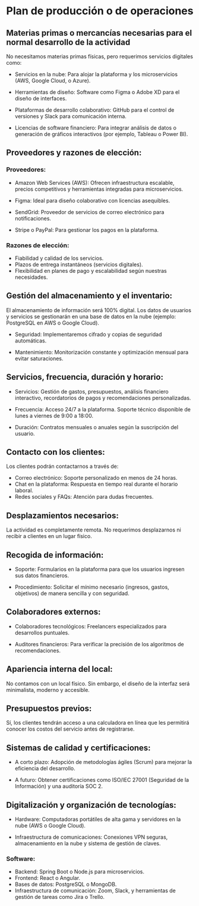 # Plan de producción o de operaciones

## Materias primas o mercancías necesarias para el normal desarrollo de la actividad

No necesitamos materias primas físicas, pero requerimos servicios digitales como:

* Servicios en la nube: Para alojar la plataforma y los microservicios (AWS, Google Cloud, o Azure).

* Herramientas de diseño: Software como Figma o Adobe XD para el diseño de interfaces.

* Plataformas de desarrollo colaborativo: GitHub para el control de versiones y Slack para comunicación interna.

* Licencias de software financiero: Para integrar análisis de datos o generación de gráficos interactivos (por ejemplo, Tableau o Power BI).

## Proveedores y razones de elección:

### Proveedores:

* Amazon Web Services (AWS): Ofrecen infraestructura escalable, precios competitivos y herramientas integradas para microservicios.

* Figma: Ideal para diseño colaborativo con licencias asequibles.

* SendGrid: Proveedor de servicios de correo electrónico para notificaciones.

* Stripe o PayPal: Para gestionar los pagos en la plataforma.

### Razones de elección:

* Fiabilidad y calidad de los servicios.
* Plazos de entrega instantáneos (servicios digitales).
* Flexibilidad en planes de pago y escalabilidad según nuestras necesidades.

## Gestión del almacenamiento y el inventario:

El almacenamiento de información será 100% digital. Los datos de usuarios y servicios se gestionarán en una base de datos en la nube (ejemplo: PostgreSQL en AWS o Google Cloud).

* Seguridad: Implementaremos cifrado y copias de seguridad automáticas.

* Mantenimiento: Monitorización constante y optimización mensual para evitar saturaciones.

## Servicios, frecuencia, duración y horario:

* Servicios: Gestión de gastos, presupuestos, análisis financiero interactivo, recordatorios de pagos y recomendaciones personalizadas.

* Frecuencia: Acceso 24/7 a la plataforma. Soporte técnico disponible de lunes a viernes de 9:00 a 18:00.

* Duración: Contratos mensuales o anuales según la suscripción del usuario.

## Contacto con los clientes:

Los clientes podrán contactarnos a través de:

* Correo electrónico: Soporte personalizado en menos de 24 horas.
* Chat en la plataforma: Respuesta en tiempo real durante el horario laboral.
* Redes sociales y FAQs: Atención para dudas frecuentes.

## Desplazamientos necesarios:

La actividad es completamente remota. No requerimos desplazarnos ni recibir a clientes en un lugar físico.

## Recogida de información:

* Soporte: Formularios en la plataforma para que los usuarios ingresen sus datos financieros.

* Procedimiento: Solicitar el mínimo necesario (ingresos, gastos, objetivos) de manera sencilla y con seguridad.

## Colaboradores externos:

* Colaboradores tecnológicos: Freelancers especializados para desarrollos puntuales.

* Auditores financieros: Para verificar la precisión de los algoritmos de recomendaciones.

## Apariencia interna del local:

No contamos con un local físico. Sin embargo, el diseño de la interfaz será minimalista, moderno y accesible.

## Presupuestos previos:

Sí, los clientes tendrán acceso a una calculadora en línea que les permitirá conocer los costos del servicio antes de registrarse.

## Sistemas de calidad y certificaciones:

* A corto plazo: Adopción de metodologías ágiles (Scrum) para mejorar la eficiencia del desarrollo.

* A futuro: Obtener certificaciones como ISO/IEC 27001 (Seguridad de la Información) y una auditoría SOC 2.

## Digitalización y organización de tecnologías:

* Hardware: Computadoras portátiles de alta gama y servidores en la nube (AWS o Google Cloud).

* Infraestructura de comunicaciones: Conexiones VPN seguras, almacenamiento en la nube y sistema de gestión de claves.

### Software:

* Backend: Spring Boot o Node.js para microservicios.
* Frontend: React o Angular.
* Bases de datos: PostgreSQL o MongoDB.
* Infraestructura de comunicación: Zoom, Slack, y herramientas de gestión de tareas como Jira o Trello.